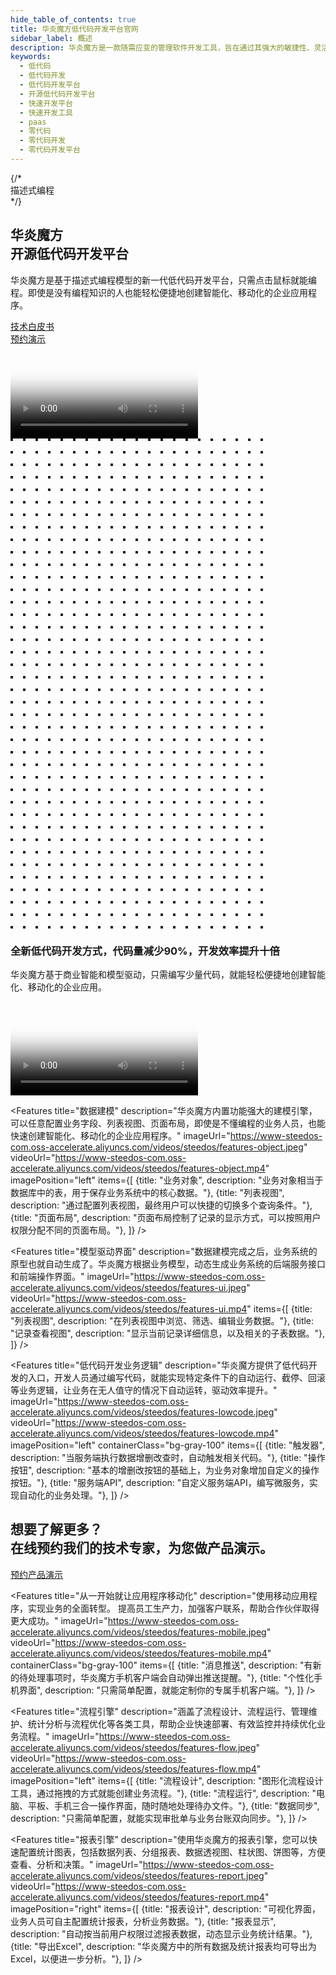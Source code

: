 ```yaml
---
hide_table_of_contents: true
title: 华炎魔方低代码开发平台官网
sidebar_label: 概述
description: 华炎魔方是一款随需应变的管理软件开发工具，旨在通过其强大的敏捷性、灵活性和开放性帮助企业创新、扩展和集成企业业务系统。基于该平台，您可以快速创建智能化、移动化的企业应用。
keywords: 
  - 低代码
  - 低代码开发
  - 低代码开发平台
  - 开源低代码开发平台
  - 快速开发平台
  - 快速开发工具
  - paas
  - 零代码
  - 零代码开发
  - 零代码开发平台
---
```




<section className="flex bg-cover bg-no-repeat bg-teal-200">
  <div className="mx-auto px-4 my-12 max-w-screen-xl">
    <div className="lg:grid lg:grid-cols-10 lg:gap-8">
      <div className="sm:text-center md:mx-auto lg:col-span-6 lg:text-left">
        {/* <div className="text-lg font-semibold uppercase tracking-wide text-gray-700 sm:text-lg xl:text-xl">
          描述式编程
        </div> */}
        <h2 className="mt-1 text-4xl tracking-tight leading-10 font-extrabold text-gray-900 sm:leading-none sm:text-5xl lg:text-5xl xl:text-6xl">
          华炎魔方
          <br className="hidden md:inline"/>
          <span className="text-teal-700">开源低代码开发平台</span>
        </h2>
        <p className="mt-3 text-base text-gray-700 sm:mt-5 sm:text-xl lg:text-lg xl:text-xl">
          华炎魔方是基于描述式编程模型的新一代低代码开发平台，只需点击鼠标就能编程。即使是没有编程知识的人也能轻松便捷地创建智能化、移动化的企业应用程序。
        </p>
        <div className="mt-5 sm:mt-8 sm:flex sm:justify-center lg:justify-start">
          <div className="rounded-md shadow">
            <a href="http://oss.steedos.com/apps/pdfviewer/web/viewer.html?file=http://oss.steedos.com/docs/%E5%8D%8E%E7%82%8E%E9%AD%94%E6%96%B9%E6%8A%80%E6%9C%AF%E7%99%BD%E7%9A%AE%E4%B9%A6.pdf" target="_blank" className="w-full flex items-center justify-center px-8 py-3 border border-transparent text-base leading-6 font-medium rounded-md text-white bg-teal-600 hover:bg-teal-500 focus:outline-none focus:border-teal-700 focus:shadow-outline-teal transition duration-150 ease-in-out md:py-4 md:text-lg md:px-10  hover:text-white">
              技术白皮书
            </a>
          </div>
          <div className="mt-3 sm:mt-0 sm:ml-3">
            <a href="/form/trial/" target="_blank" className="w-full flex items-center justify-center px-8 py-3 border border-transparent text-base leading-6 font-medium rounded-md text-teal-700 bg-teal-100 hover:text-teal-600 hover:bg-teal-50 focus:outline-none focus:shadow-outline-teal focus:border-teal-300 transition duration-150 ease-in-out md:py-4 md:text-lg md:px-10">
              预约演示
            </a>
          </div>
        </div>
      </div>
      <div className="mt-12 relative sm:max-w-lg sm:mx-auto lg:mt-0 lg:max-w-none lg:mx-0 lg:col-span-4 lg:flex lg:items-center">
        <div className="relative mx-auto w-full lg:max-w-md">
          <div className="relative block w-full rounded-lg shadow-lg overflow-hidden focus:outline-none focus:shadow-outline">
            <Video 
              poster="https://www-steedos-com.oss-accelerate.aliyuncs.com/videos/creator/steedos-guide.jpg"
              autoplay={false}
              urls={[
                  {name:"高清", url:"https://www-steedos-com.oss-accelerate.aliyuncs.com/videos/creator/steedos-guide.mp4"},
              ]}/>
          </div>
        </div>
      </div>
    </div>
  </div>
</section>
<div className="py-16 bg-gray-50 overflow-hidden bg-gray-100">
  <div className="relative max-w-xl mx-auto px-4 sm:px-6 lg:px-8 lg:max-w-screen-xl">
    <svg className="hidden lg:block absolute left-full transform -translate-x-1/2 -translate-y-1/4" width="404" height="784" fill="none" viewBox="0 0 404 784">
      <defs>
        <pattern id="b1e6e422-73f8-40a6-b5d9-c8586e37e0e7" x="0" y="0" width="20" height="20" patternUnits="userSpaceOnUse">
          <rect x="0" y="0" width="4" height="4" className="text-gray-200" fill="currentColor" />
        </pattern>
      </defs>
      <rect width="404" height="784" fill="url(#b1e6e422-73f8-40a6-b5d9-c8586e37e0e7)" />
    </svg>
    <div className="relative">
      <h3 className="text-center text-3xl leading-8 font-extrabold tracking-tight text-gray-900 sm:text-4xl sm:leading-10">
      全新低代码开发方式，代码量减少90%，开发效率提升十倍
      </h3>
      <p className="mt-4 max-w-3xl mx-auto text-center text-xl leading-7 text-gray-500">
      华炎魔方基于商业智能和模型驱动，只需编写少量代码，就能轻松便捷地创建智能化、移动化的企业应用。
      </p>
      <div className="relative mx-auto w-full lg:max-w-md mt-4">
        <div className="relative block w-full rounded-lg shadow-lg overflow-hidden focus:outline-none focus:shadow-outline">
          <Video 
            poster="https://www-steedos-com.oss-accelerate.aliyuncs.com/videos/steedos/lowcode.jpeg"
            autoplay={false}
            urls={[
                {name:"高清", url:"https://www-steedos-com.oss-accelerate.aliyuncs.com/videos/steedos/lowcode.mp4"},
            ]}/>
        </div>
      </div>
    </div>
  </div>
</div>

<Features 
  title="数据建模"
  description="华炎魔方内置功能强大的建模引擎，可以任意配置业务字段、列表视图、页面布局，即使是不懂编程的业务人员，也能快速创建智能化、移动化的企业应用程序。"
  imageUrl="https://www-steedos-com.oss-accelerate.aliyuncs.com/videos/steedos/features-object.jpeg"
  videoUrl="https://www-steedos-com.oss-accelerate.aliyuncs.com/videos/steedos/features-object.mp4"
  imagePosition="left"
  items={[
    {title: "业务对象", description: "业务对象相当于数据库中的表，用于保存业务系统中的核心数据。"},
    {title: "列表视图", description: "通过配置列表视图，最终用户可以快捷的切换多个查询条件。"},
    {title: "页面布局", description: "页面布局控制了记录的显示方式，可以按照用户权限分配不同的页面布局。"},
  ]}
/>

<Features 
  title="模型驱动界面"
  description="数据建模完成之后，业务系统的原型也就自动生成了。华炎魔方根据业务模型，动态生成业务系统的后端服务接口和前端操作界面。"
  imageUrl="https://www-steedos-com.oss-accelerate.aliyuncs.com/videos/steedos/features-ui.jpeg"
  videoUrl="https://www-steedos-com.oss-accelerate.aliyuncs.com/videos/steedos/features-ui.mp4"
  items={[
    {title: "列表视图", description: "在列表视图中浏览、筛选、编辑业务数据。"},
    {title: "记录查看视图", description: "显示当前记录详细信息，以及相关的子表数据。"},
  ]}
/>

<Features 
  title="低代码开发业务逻辑"
  description="华炎魔方提供了低代码开发的入口，开发人员通过编写代码，就能实现特定条件下的自动运行、截停、回滚等业务逻辑，让业务在无人值守的情况下自动运转，驱动效率提升。"
  imageUrl="https://www-steedos-com.oss-accelerate.aliyuncs.com/videos/steedos/features-lowcode.jpeg"
  videoUrl="https://www-steedos-com.oss-accelerate.aliyuncs.com/videos/steedos/features-lowcode.mp4"
  imagePosition="left"
  containerClass="bg-gray-100"
  items={[
    {title: "触发器", description: "当服务端执行数据增删改查时，自动触发相关代码。"},
    {title: "操作按钮", description: "基本的增删改按钮的基础上，为业务对象增加自定义的操作按钮。"},
    {title: "服务端API", description: "自定义服务端API，编写微服务，实现自动化的业务处理。"},
  ]}
/>

<div class="bg-gray-200">
  <div class="max-w-screen-xl mx-auto text-center py-12 px-4 sm:px-6 lg:py-16 lg:px-8">
    <h2 class="text-3xl leading-9 font-extrabold tracking-tight text-gray-900 sm:text-4xl sm:leading-10">
      想要了解更多？
      <br/>
      在线预约我们的技术专家，为您做产品演示。
    </h2>
    <div class="mt-8 flex justify-center">
      <div class="inline-flex rounded-md shadow">
        <a href="/form/trial" class="inline-flex items-center justify-center px-5 py-3 border border-transparent text-base leading-6 font-medium rounded-md text-white bg-green-600 hover:text-white hover:bg-green-500 focus:outline-none focus:shadow-outline transition duration-150 ease-in-out">
          预约产品演示
        </a>
      </div>
    </div>
  </div>
</div>


<Features 
  title="从一开始就让应用程序移动化"
  description="使用移动应用程序，实现业务的全面转型。 提高员工生产力，加强客户联系，帮助合作伙伴取得更大成功。"
  imageUrl="https://www-steedos-com.oss-accelerate.aliyuncs.com/videos/steedos/features-mobile.jpeg"
  videoUrl="https://www-steedos-com.oss-accelerate.aliyuncs.com/videos/steedos/features-mobile.mp4"
  containerClass="bg-gray-100"
  items={[
    {title: "消息推送", description: "有新的待处理事项时，华炎魔方手机客户端会自动弹出推送提醒。"},
    {title: "个性化手机界面", description: "只需简单配置，就能定制你的专属手机客户端。"},
  ]}
/>

<Features 
  title="流程引擎"
  description="涵盖了流程设计、流程运行、管理维护、统计分析与流程优化等各类工具，帮助企业快速部署、有效监控并持续优化业务流程。"
  imageUrl="https://www-steedos-com.oss-accelerate.aliyuncs.com/videos/steedos/features-flow.jpeg"
  videoUrl="https://www-steedos-com.oss-accelerate.aliyuncs.com/videos/steedos/features-flow.mp4"
  imagePosition="left"
  items={[
    {title: "流程设计", description: "图形化流程设计工具，通过拖拽的方式就能创建业务流程。"},
    {title: "流程运行", description: "电脑、平板、手机三合一操作界面，随时随地处理待办文件。"},
    {title: "数据同步", description: "只需简单配置，就能实现审批单与业务台账双向同步。"},
  ]}
/>

<Features 
  title="报表引擎"
  description="使用华炎魔方的报表引擎，您可以快速配置统计图表，包括数据列表、分组报表、数据透视图、柱状图、饼图等，方便查看、分析和决策。"
  imageUrl="https://www-steedos-com.oss-accelerate.aliyuncs.com/videos/steedos/features-report.jpeg"
  videoUrl="https://www-steedos-com.oss-accelerate.aliyuncs.com/videos/steedos/features-report.mp4"
  imagePosition="right"
  items={[
    {title: "报表设计", description: "可视化界面，业务人员可自主配置统计报表，分析业务数据。"},
    {title: "报表显示", description: "自动按当前用户权限过滤报表数据，动态显示业务统计结果。"},
    {title: "导出Excel", description: "华炎魔方中的所有数据及统计报表均可导出为Excel，以便进一步分析。"},
  ]}
/>

<Customers/>
<FAQ/>
